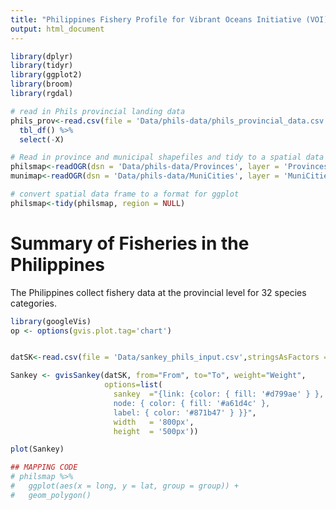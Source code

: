 ```yaml
---
title: "Philippines Fishery Profile for Vibrant Oceans Initiative (VOI)"
output: html_document
---
```


```r
library(dplyr)
library(tidyr)
library(ggplot2)
library(broom)
library(rgdal)

# read in Phils provincial landing data
phils_prov<-read.csv(file = 'Data/phils-data/phils_provincial_data.csv',stringsAsFactors = F) %>% 
  tbl_df() %>%
  select(-X)

# Read in province and municipal shapefiles and tidy to a spatial data frame for use with ggplot
philsmap<-readOGR(dsn = 'Data/phils-data/Provinces', layer = 'Provinces', stringsAsFactors = F)
munimap<-readOGR(dsn = 'Data/phils-data/MuniCities', layer = 'MuniCities', stringsAsFactors = F)

# convert spatial data frame to a format for ggplot
philsmap<-tidy(philsmap, region = NULL)
```

# Summary of Fisheries in the Philippines
The Philippines collect fishery data at the provincial level for 32 species categories.  

```r
library(googleVis)
op <- options(gvis.plot.tag='chart')


datSK<-read.csv(file = 'Data/sankey_phils_input.csv',stringsAsFactors = F)

Sankey <- gvisSankey(datSK, from="From", to="To", weight="Weight",
                     options=list(
                       sankey  ="{link: {color: { fill: '#d799ae' } },
                       node: { color: { fill: '#a61d4c' },
                       label: { color: '#871b47' } }}",
                       width   = '800px',
                       height  = '500px'))

plot(Sankey)
```



```r

## MAPPING CODE
# philsmap %>%
#   ggplot(aes(x = long, y = lat, group = group)) +
#   geom_polygon()
```